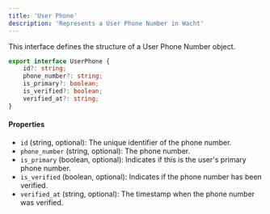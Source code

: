 ```yaml
---
title: 'User Phone'
description: 'Represents a User Phone Number in Wacht'
---
```


This interface defines the structure of a User Phone Number object.

```typescript
export interface UserPhone {
    id?: string;
    phone_number?: string;
    is_primary?: boolean;
    is_verified?: boolean;
    verified_at?: string;
}
```

#### Properties

- `id` (string, optional): The unique identifier of the phone number.
- `phone_number` (string, optional): The phone number.
- `is_primary` (boolean, optional): Indicates if this is the user's primary phone number.
- `is_verified` (boolean, optional): Indicates if the phone number has been verified.
- `verified_at` (string, optional): The timestamp when the phone number was verified.
